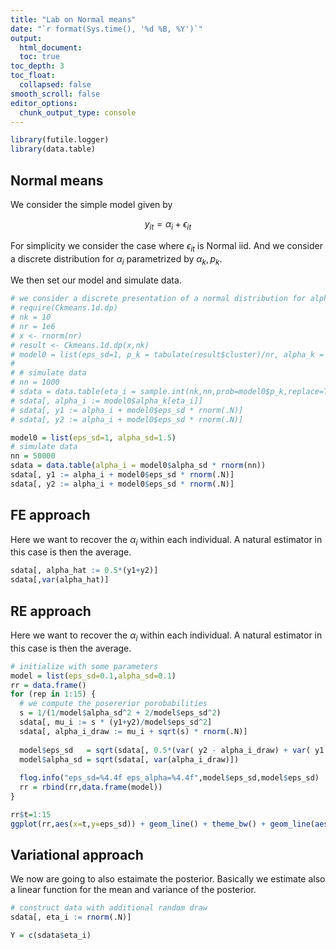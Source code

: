 ```yaml
---
title: "Lab on Normal means"
date: "`r format(Sys.time(), '%d %B, %Y')`"
output:
  html_document:
  toc: true
toc_depth: 3
toc_float:
  collapsed: false
smooth_scroll: false
editor_options: 
  chunk_output_type: console
---
```


```r
library(futile.logger)
library(data.table)
```
  
  
## Normal means
  
We consider the simple model given by 

$$ y_{it} = \alpha_i + \epsilon_{it} $$
  
For simplicity we consider the case where $\epsilon_{it}$ is Normal iid. And we consider a discrete distribution for $\alpha_i$ parametrized by $\alpha_k , p_k$.

We then set our model and simulate data.

```r
# we consider a discrete presentation of a normal distribution for alpha
# require(Ckmeans.1d.dp)
# nk = 10
# nr = 1e6
# x <- rnorm(nr)
# result <- Ckmeans.1d.dp(x,nk)
# model0 = list(eps_sd=1, p_k = tabulate(result$cluster)/nr, alpha_k = result$centers)
# 
# # simulate data
# nn = 1000
# sdata = data.table(eta_i = sample.int(nk,nn,prob=model0$p_k,replace=TRUE))
# sdata[, alpha_i := model0$alpha_k[eta_i]]
# sdata[, y1 := alpha_i + model0$eps_sd * rnorm(.N)]
# sdata[, y2 := alpha_i + model0$eps_sd * rnorm(.N)]

model0 = list(eps_sd=1, alpha_sd=1.5)
# simulate data
nn = 50000
sdata = data.table(alpha_i = model0$alpha_sd * rnorm(nn))
sdata[, y1 := alpha_i + model0$eps_sd * rnorm(.N)]
sdata[, y2 := alpha_i + model0$eps_sd * rnorm(.N)]
```

## FE approach

Here we want to recover the $\alpha_i$ within each individual. A natural estimator in this case is then the average.

```r

sdata[, alpha_hat := 0.5*(y1+y2)]
sdata[,var(alpha_hat)]

```

## RE approach

Here we want to recover the $\alpha_i$ within each individual. A natural estimator in this case is then the average.

```r

# initialize with some parameters
model = list(eps_sd=0.1,alpha_sd=0.1)
rr = data.frame()
for (rep in 1:15) {
  # we compute the posererior porobabilities
  s = 1/(1/model$alpha_sd^2 + 2/model$eps_sd^2)
  sdata[, mu_i := s * (y1+y2)/model$eps_sd^2]
  sdata[, alpha_i_draw := mu_i + sqrt(s) * rnorm(.N)]
  
  model$eps_sd   = sqrt(sdata[, 0.5*(var( y2 - alpha_i_draw) + var( y1 - alpha_i_draw) )])
  model$alpha_sd = sqrt(sdata[, var(alpha_i_draw)])
  
  flog.info("eps_sd=%4.4f eps_alpha=%4.4f",model$eps_sd,model$eps_sd)
  rr = rbind(rr,data.frame(model))
}

rr$t=1:15
ggplot(rr,aes(x=t,y=eps_sd)) + geom_line() + theme_bw() + geom_line(aes(y=alpha_sd))
```

## Variational approach

We now are going to also estaimate the posterior. Basically we estimate also a linear function for the mean and variance of the posterior. 

```r

# construct data with additional random draw
sdata[, eta_i := rnorm(.N)]

Y = c(sdata$eta_i)



```



